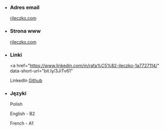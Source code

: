 
- ### Adres email

  [rileczko.com](mailto:rileczko@gmail.com)

- ### Strona www

  [rileczko.com](https://rileczko.com)

- ### Linki

  <a
    href="https://www.linkedin.com/in/rafa%C5%82-ileczko-1a7727114/"
    data-short-url="bit.ly/3JiTv61"
  >
    <LinkedinIcon width="16" height="18" />
    LinkedIn
  </a>
  <a href="https://github.com/rilek" data-short-url="bit.ly/3q7b2Xd">
    <GithubIcon width="16" height="18" />
    Github
  </a>

- ### Języki

  Polish

  English - B2

  French - A1
